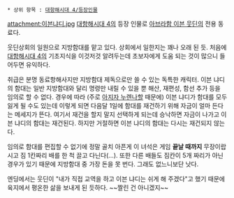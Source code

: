  * 상위 항목 : [[대항해시대 4/등장인물]]
attachment:이븐냐디.jpg
[[대항해시대 4]]의 등장 인물로 [[아브라함 이븐 웃딘]]의 전용 동료다.

웃딘상회의 일원으로 지방함대를 맡고 있다. 상회에서 일한지는 꽤나 오래 된 듯. 처음에 [[대항해시대 4]]의 기초지식을 이것저것 알려두는데 초보자에게 도움 되는 것이 많으니 들어두면 유익하다.

취급은 분명 동료항해사지만 지방함대 제독으로만 쓸 수 있는 독특한 캐릭터. 이븐 냐디의 함대는 일반 지방함대와 달리 명령만 내릴 수 있을 뿐 해산, 재편성, 함선 추가 등을 임의로 할 수 없다. 
경우에 따라 (주로 [[아지자 누렌나할]] 때문에) 이븐 냐디가 함대를 모두 잃게 될 수도 있는데 이렇게 되면 다음달 1일에 함대를 재건하기 위해 자금이 얼마 든다는 메세지가 뜬다. 여기서 재건을 할지 말지 선택하게 되는데 승낙하면 자금이 나가고 이븐 냐디의 함대는 재건된다. 하지만 거절하면 이븐 냐디의 함대는 다시는 재건되지 않는다.

임의로 함대를 편집할 수 없기에 정말 골치 아픈게 이 녀석은 게임 '''끝날 때까지''' 무장이랍시고 짐 1칸짜리 배를 한 척 끌고 다닌다(…). 또한 다른 배들도 짐칸이 5개 짜리가 아닌 경우가 있기 때문에 지방함대 중 가장 돈을 못 번다. 그래도 없느니보단 낫다.

엔딩에서는 웃딘이 "내가 직접 교역을 하고 이븐 냐디는 쉬게 해 주겠다"고 했기 때문에 육지에서 평온한 삶을 보내게 된 듯하다. ~~짤린 건 아니겠지~~
